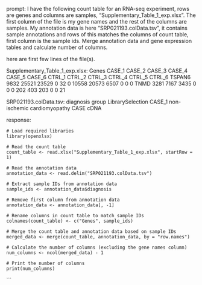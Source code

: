 prompt:
I have the following count table for an RNA-seq experiment, rows are genes and columns are samples, "Supplementary_Table_1_exp.xlsx". The first column of the file is my gene names and the rest of the columns are samples. My annotation data is here  "SRP021193.colData.tsv", it contains sample annotations and rows of this matches the columns of count table, first column is the sample ids. Merge annotation data and gene expression tables and calculate number of columns.

here are first few lines of the file(s).

Supplementary_Table_1_exp.xlsx:
Genes	CASE_1	CASE_2	CASE_3	CASE_4	CASE_5	CASE_6	CTRL_1	CTRL_2	CTRL_3	CTRL_4	CTRL_5	CTRL_6
TSPAN6	9832	25521	23529	0	32	0	10558	20573	6507	0	0	 0
TNMD	3281	 7167	 3435	0	 0	0	  202	  403	 203	0	0	21


SRP021193.colData.tsv:
diagnosis	group	LibrarySelection
CASE_1	non-ischemic cardiomyopathy	CASE	cDNA


response:
```
# Load required libraries
library(openxlsx)

# Read the count table
count_table <- read.xlsx("Supplementary_Table_1_exp.xlsx", startRow = 1)

# Read the annotation data
annotation_data <- read.delim("SRP021193.colData.tsv")

# Extract sample IDs from annotation data
sample_ids <- annotation_data$diagnosis

# Remove first column from annotation data
annotation_data <- annotation_data[, -1]

# Rename columns in count table to match sample IDs
colnames(count_table) <- c("Genes", sample_ids)

# Merge the count table and annotation data based on sample IDs
merged_data <- merge(count_table, annotation_data, by = "row.names")

# Calculate the number of columns (excluding the gene names column)
num_columns <- ncol(merged_data) - 1

# Print the number of columns
print(num_columns)
```
```
